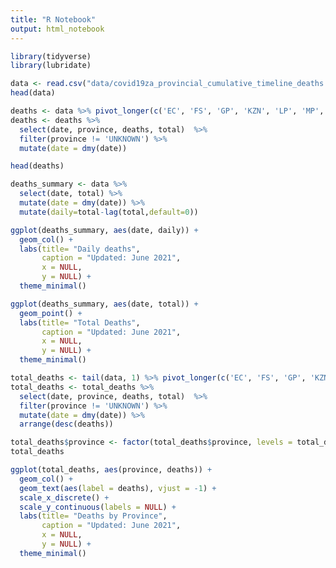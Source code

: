 ```yaml
---
title: "R Notebook"
output: html_notebook
---
```



```r
library(tidyverse)
library(lubridate)
```

```r
data <- read.csv("data/covid19za_provincial_cumulative_timeline_deaths.csv")
head(data)
```
```r
deaths <- data %>% pivot_longer(c('EC', 'FS', 'GP', 'KZN', 'LP', 'MP', 'NC', 'NW', 'WC', 'UNKNOWN'), names_to = "province", values_to = "deaths")
deaths <- deaths %>% 
  select(date, province, deaths, total)  %>% 
  filter(province != 'UNKNOWN') %>% 
  mutate(date = dmy(date))

head(deaths)
```
```r
deaths_summary <- data %>%
  select(date, total) %>%
  mutate(date = dmy(date)) %>%
  mutate(daily=total-lag(total,default=0))
```

```r
ggplot(deaths_summary, aes(date, daily)) + 
  geom_col() +
  labs(title= "Daily deaths",
       caption = "Updated: June 2021",
       x = NULL,
       y = NULL) +
  theme_minimal()
```
```r
ggplot(deaths_summary, aes(date, total)) + 
  geom_point() +
  labs(title= "Total Deaths",
       caption = "Updated: June 2021",
       x = NULL,
       y = NULL) +
  theme_minimal()
```

```r
total_deaths <- tail(data, 1) %>% pivot_longer(c('EC', 'FS', 'GP', 'KZN', 'LP', 'MP', 'NC', 'NW', 'WC', 'UNKNOWN'), names_to = "province", values_to = "deaths")
total_deaths <- total_deaths %>% 
  select(date, province, deaths, total)  %>% 
  filter(province != 'UNKNOWN') %>% 
  mutate(date = dmy(date)) %>%
  arrange(desc(deaths))

total_deaths$province <- factor(total_deaths$province, levels = total_deaths$province)
total_deaths
```
```r

ggplot(total_deaths, aes(province, deaths)) + 
  geom_col() +
  geom_text(aes(label = deaths), vjust = -1) +
  scale_x_discrete() +
  scale_y_continuous(labels = NULL) +
  labs(title= "Deaths by Province",
       caption = "Updated: June 2021",
       x = NULL,
       y = NULL) +
  theme_minimal()
```

